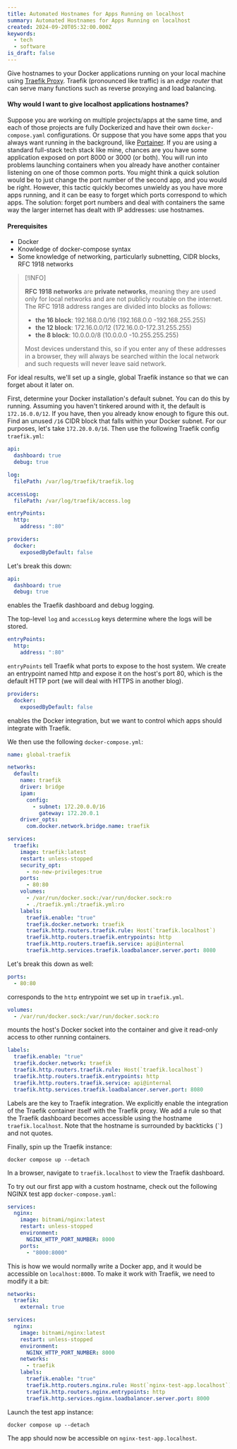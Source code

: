 ```yaml
---
title: Automated Hostnames for Apps Running on localhost
summary: Automated Hostnames for Apps Running on localhost
created: 2024-09-20T05:32:00.000Z
keywords:
  - tech
  - software
is_draft: false
---
```


Give hostnames to your Docker applications running
on your local machine using [Traefik Proxy](https://traefik.io/). Traefik
(pronounced like traffic) is an _edge router_ that can
serve many functions such as reverse proxying and
load balancing.

#### Why would I want to give localhost applications hostnames?

Suppose you are working on multiple projects/apps at
the same time, and each of those projects are fully
Dockerized and have their own `docker-compose.yaml`
configurations. Or suppose that you have some apps that you
always want running in the background, like [Portainer](https://portainer.io).
If you are using a standard full-stack tech stack like mine,
chances are you have some application exposed on
port 8000 or 3000 (or both). You will run into problems
launching containers when you already have another
container listening on one of those common ports. You
might think a quick solution would be to just change
the port number of the second app, and you would be
right. However, this tactic quickly becomes unwieldy
as you have more apps running, and it can be easy to
forget which ports correspond to which apps.
The solution: forget port numbers and deal with
containers the same way the larger internet has dealt
with IP addresses: use hostnames.

#### Prerequisites

- Docker
- Knowledge of docker-compose syntax
- Some knowledge of networking, particularly subnetting, CIDR blocks, RFC 1918 networks

> [!INFO]
>
> **RFC 1918 networks** are **private networks**,
> meaning they are used only for local networks and are not publicly routable on the internet. The RFC 1918 address ranges are divided into blocks as follows:
>
> - **the 16 block**: 192.168.0.0/16 (192.168.0.0 -192.168.255.255)
> - **the 12 block**: 172.16.0.0/12 (172.16.0.0-172.31.255.255)
> - **the 8 block**: 10.0.0.0/8 (10.0.0.0 -10.255.255.255)
>
> Most devices understand this, so if you enter any of these addresses in a browser, they will always be searched within the local network and such requests will never leave said network.

For ideal results, we'll set up a single, global Traefik instance so that we can forget about it later on.

First, determine your Docker installation's default subnet. You can do this by running. Assuming you haven't tinkered around with it, the default is
`172.16.0.0/12`. If you have, then you already know enough to figure this out.
Find an unused `/16` CIDR block that falls within your Docker subnet. For our purposes, let's take
`172.20.0.0/16`. Then use the following Traefik config `traefik.yml`:

```yaml
api:
  dashboard: true
  debug: true

log:
  filePath: /var/log/traefik/traefik.log

accessLog:
  filePath: /var/log/traefik/access.log

entryPoints:
  http:
    address: ":80"

providers:
  docker:
    exposedByDefault: false
```

Let's break this down:

```yaml
api:
  dashboard: true
  debug: true
```

enables the Traefik dashboard and debug logging.

The top-level `log` and `accessLog` keys determine where the logs will be stored.

```yaml
entryPoints:
  http:
    address: ":80"
```

`entryPoints` tell Traefik what ports to expose to the host system. We create an entrypoint named
http and expose it on the host's port 80, which is the default HTTP port (we will deal with HTTPS in another blog).

```yaml
providers:
  docker:
    exposedByDefault: false
```

enables the Docker integration, but we want to control which apps should integrate with Traefik.

We then use the following `docker-compose.yml`:

```yaml
name: global-traefik

networks:
  default:
    name: traefik
    driver: bridge
    ipam:
      config:
        - subnet: 172.20.0.0/16
          gateway: 172.20.0.1
    driver_opts:
      com.docker.network.bridge.name: traefik

services:
  traefik:
    image: traefik:latest
    restart: unless-stopped
    security_opt:
      - no-new-privileges:true
    ports:
      - 80:80
    volumes:
      - /var/run/docker.sock:/var/run/docker.sock:ro
      - ./traefik.yml:/traefik.yml:ro
    labels:
      traefik.enable: "true"
      traefik.docker.network: traefik
      traefik.http.routers.traefik.rule: Host(`traefik.localhost`)
      traefik.http.routers.traefik.entrypoints: http
      traefik.http.routers.traefik.service: api@internal
      traefik.http.services.traefik.loadbalancer.server.port: 8080
```

Let's break this down as well:

```yaml
ports:
  - 80:80
```

corresponds to the `http` entrypoint we set up in `traefik.yml`.

```yaml
volumes:
  - /var/run/docker.sock:/var/run/docker.sock:ro
```

mounts the host's Docker socket into the container and give it read-only access to other running containers.

```yaml
labels:
  traefik.enable: "true"
  traefik.docker.network: traefik
  traefik.http.routers.traefik.rule: Host(`traefik.localhost`)
  traefik.http.routers.traefik.entrypoints: http
  traefik.http.routers.traefik.service: api@internal
  traefik.http.services.traefik.loadbalancer.server.port: 8080
```

Labels are the key to Traefik integration. We explicitly enable the integration of the
Traefik container itself with the Traefik proxy. We add a rule so that the Traefik dashboard
becomes accessible using the hostname `traefik.localhost`. Note that the hostname is
surrounded by backticks (<code>`</code>) and not quotes.

Finally, spin up the Traefik instance:

```shell
docker compose up --detach
```

In a browser, navigate to `traefik.localhost` to view the Traefik dashboard.

To try out our first app with a custom hostname, check out the following NGINX test
app `docker-compose.yaml`:

```yaml
services:
  nginx:
    image: bitnami/nginx:latest
    restart: unless-stopped
    environment:
      NGINX_HTTP_PORT_NUMBER: 8000
    ports:
      - "8000:8000"
```

This is how we would normally write a Docker app, and it would be accessible on
`localhost:8000`. To make it work with Traefik, we need to modify it a bit:

```yaml
networks:
  traefik:
    external: true

services:
  nginx:
    image: bitnami/nginx:latest
    restart: unless-stopped
    environment:
      NGINX_HTTP_PORT_NUMBER: 8000
    networks:
      - traefik
    labels:
      traefik.enable: "true"
      traefik.http.routers.nginx.rule: Host(`nginx-test-app.localhost`)
      traefik.http.routers.nginx.entrypoints: http
      traefik.http.services.nginx.loadbalancer.server.port: 8000
```

Launch the test app instance:

```shell
docker compose up --detach
```

The app should now be accessible on `nginx-test-app.localhost`.
